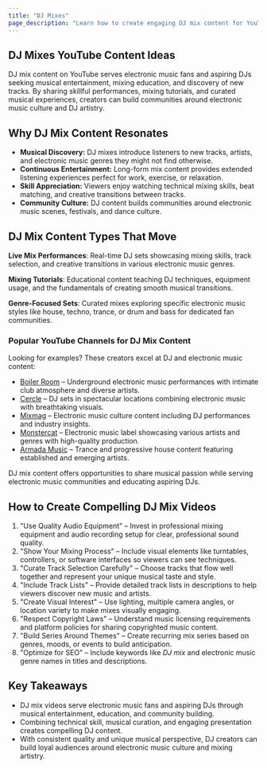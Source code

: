 ```yaml
---
title: "DJ Mixes"
page_description: "Learn how to create engaging DJ mix content for YouTube—covering performances, mixing tutorials, and electronic music showcases."
---
```


## DJ Mixes YouTube Content Ideas

DJ mix content on YouTube serves electronic music fans and aspiring DJs seeking musical entertainment, mixing education, and discovery of new tracks. By sharing skillful performances, mixing tutorials, and curated musical experiences, creators can build communities around electronic music culture and DJ artistry.

## Why DJ Mix Content Resonates

- **Musical Discovery:** DJ mixes introduce listeners to new tracks, artists, and electronic music genres they might not find otherwise.
- **Continuous Entertainment:** Long-form mix content provides extended listening experiences perfect for work, exercise, or relaxation.
- **Skill Appreciation:** Viewers enjoy watching technical mixing skills, beat matching, and creative transitions between tracks.
- **Community Culture:** DJ content builds communities around electronic music scenes, festivals, and dance culture.

## DJ Mix Content Types That Move

**Live Mix Performances**: Real-time DJ sets showcasing mixing skills, track selection, and creative transitions in various electronic music genres.

**Mixing Tutorials**: Educational content teaching DJ techniques, equipment usage, and the fundamentals of creating smooth musical transitions.

**Genre-Focused Sets**: Curated mixes exploring specific electronic music styles like house, techno, trance, or drum and bass for dedicated fan communities.

### Popular YouTube Channels for DJ Mix Content

Looking for examples? These creators excel at DJ and electronic music content:
- [Boiler Room](https://www.youtube.com/@BoilerRoom) – Underground electronic music performances with intimate club atmosphere and diverse artists.
- [Cercle](https://www.youtube.com/@Cercle) – DJ sets in spectacular locations combining electronic music with breathtaking visuals.
- [Mixmag](https://www.youtube.com/@MixmagTV) – Electronic music culture content including DJ performances and industry insights.
- [Monstercat](https://www.youtube.com/@Monstercat) – Electronic music label showcasing various artists and genres with high-quality production.
- [Armada Music](https://www.youtube.com/@armadamusic) – Trance and progressive house content featuring established and emerging artists.

DJ mix content offers opportunities to share musical passion while serving electronic music communities and educating aspiring DJs.

## How to Create Compelling DJ Mix Videos

1. "Use Quality Audio Equipment" – Invest in professional mixing equipment and audio recording setup for clear, professional sound quality.
2. "Show Your Mixing Process" – Include visual elements like turntables, controllers, or software interfaces so viewers can see techniques.
3. "Curate Track Selection Carefully" – Choose tracks that flow well together and represent your unique musical taste and style.
4. "Include Track Lists" – Provide detailed track lists in descriptions to help viewers discover new music and artists.
5. "Create Visual Interest" – Use lighting, multiple camera angles, or location variety to make mixes visually engaging.
6. "Respect Copyright Laws" – Understand music licensing requirements and platform policies for sharing copyrighted music content.
7. "Build Series Around Themes" – Create recurring mix series based on genres, moods, or events to build anticipation.
8. "Optimize for SEO" – Include keywords like *DJ mix* and electronic music genre names in titles and descriptions.

## Key Takeaways

- DJ mix videos serve electronic music fans and aspiring DJs through musical entertainment, education, and community building.
- Combining technical skill, musical curation, and engaging presentation creates compelling DJ content.
- With consistent quality and unique musical perspective, DJ creators can build loyal audiences around electronic music culture and mixing artistry.